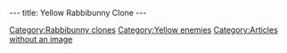 ---
title: Yellow Rabbibunny Clone
---

{{Enemy|
Name=Yellow rabbibunny clones|
Image=DIVERS.gif|
Strength=Yellow|
Reaction=Falls backwards|
Recovery=5 seconds|
Rate=1 second|
Damage=4%|
Range=32 paces|
Speed=10.8kph maximum}}

{{Stub}}

[[Category:Rabbibunny clones]]
[[Category:Yellow enemies]]
[[Category:Articles without an image]]